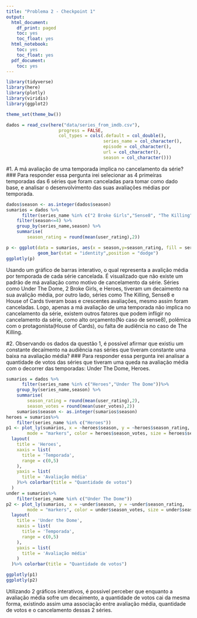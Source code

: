 ```yaml
---
title: "Problema 2 - Checkpoint 1"
output:
  html_document:
    df_print: paged
    toc: yes
    toc_float: yes
  html_notebook:
    toc: yes
    toc_float: yes
  pdf_document:
    toc: yes
---
```


```r
library(tidyverse)
library(here)
library(plotly)
library(viridis)
library(ggplot2)

theme_set(theme_bw())
```


```r
dados = read_csv(here("data/series_from_imdb.csv"), 
                    progress = FALSE,
                    col_types = cols(.default = col_double(), 
                                     series_name = col_character(), 
                                     episode = col_character(), 
                                     url = col_character(),
                                     season = col_character()))
```

#1. A má avaliação de uma temporada implica no cancelamento da série?
### Para responder essa pergunta irei selecionar as 4 primeiras temporadas das 6 séries que foram canceladas para tomar como dado base, e analisar o desenvolvimento das suas avaliações médias por temporada.

```r
dados$season <- as.integer(dados$season)
sumarios = dados %>% 
      filter(series_name %in% c("2 Broke Girls","Sense8", "The Killing", "House of Cards","Heroes","Under The Dome"))%>%
    filter(season<=4) %>%
    group_by(series_name,season) %>% 
    summarise(
        season_rating = round(mean(user_rating),2))

p <- ggplot(data = sumarios, aes(x = season,y=season_rating, fill = series_name)) +
            geom_bar(stat = "identity",position = "dodge")
ggplotly(p)

``` 
Usando um gráfico de barras interativo, o qual representa a avalição média por temporada de cada série cancelada. É visualizado que não existe um padrão de má avaliação como motivo de cancelamento da série. Séries como Under The Dome, 2 Broke Girls, e Heroes, tiveram um decaimento na sua avalição média, por outro lado, séries como The Killing, Sense8 e House of Cards tiveram boas e crescentes avaliações, mesmo assim foram canceladas. Logo, apenas a má avaliação de uma temporada não implica no cancelamento da série, existem outros fatores que podem infligir no cancelamento da série, como alto orçamento(No caso de sense8), polêmica com o protagonista(House of Cards), ou falta de audiência no caso de The Killing.

#2. Observando os dados da questão 1, é possível afirmar que existiu um constante decaímento na audiência nas séries que tiveram constante uma baixa na avaliação média? 
### Para responder essa pergunta irei analisar a quantidade de votos das séries que tiveram uma queda na avaliação média com o decorrer das temporadas: Under The Dome, Heroes.
```r
sumarios = dados %>% 
      filter(series_name %in% c("Heroes","Under The Dome"))%>%
    group_by(series_name,season) %>% 
    summarise(
        season_rating = round(mean(user_rating),2),
        season_votes = round(mean(user_votes),2))
    sumarios$season <- as.integer(sumarios$season)
heroes = sumarios%>%
    filter(series_name %in% c("Heroes"))
p1 <- plot_ly(sumarios, x = ~heroes$season, y = ~heroes$season_rating, 
        mode = "markers", color = heroes$season_votes, size = heroes$season_votes, marker=list(sizeref=0.1)) %>%
  layout(
    title = 'Heroes',
    xaxis = list(
      title = 'Temporada',
      range = c(0,5)
    ),
    yaxis = list(
      title = 'Avaliação média'
    )%>% colorbar(title = "Quantidade de votos")
  )
under = sumarios%>%
    filter(series_name %in% c("Under The Dome"))
p2 <- plot_ly(sumarios, x = ~under$season, y = ~under$season_rating, 
        mode = "markers", color = under$season_votes, size = under$season_votes, marker=list(sizeref=0.1)) %>%
  layout(
    title = 'Under the Dome',
    xaxis = list(
      title = 'Temporada',
      range = c(0,5)
    ),
    yaxis = list(
      title = 'Avaliação média'
    )
  )%>% colorbar(title = "Quantidade de votos")

ggplotly(p1)
ggplotly(p2)

```
Utilizando 2 gráficos interativos, é possivel perceber que enquanto a avaliação média sofre um decaimento, a quantidade de votos cai da mesma forma, existindo assim uma associação entre avaliação média, quantidade de votos e o cancelamento dessas 2 séries.